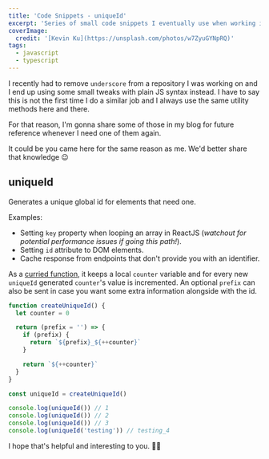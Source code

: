 ```yaml
---
title: 'Code Snippets - uniqueId'
excerpt: 'Series of small code snippets I eventually use when working in some of my projects. The first one of them is the uniqueId.'
coverImage:
  credit: '[Kevin Ku](https://unsplash.com/photos/w7ZyuGYNpRQ)'
tags:
  - javascript
  - typescript
---
```


I recently had to remove `underscore` from a repository I was working on and I end up using some small tweaks with plain JS syntax instead.
I have to say this is not the first time I do a similar job and I always use the same utility methods here and there.

For that reason, I'm gonna share some of those in my blog for future reference whenever I need one of them again.

It could be you came here for the same reason as me. We'd better share that knowledge 😉

## uniqueId

Generates a unique global id for elements that need one.

Examples:

- Setting `key` property when looping an array in ReactJS (_watchout for potential performance issues if going this path!_).
- Setting `id` attribute to DOM elements.
- Cache response from endpoints that don't provide you with an identifier.

As a [curried function](https://en.wikipedia.org/wiki/Currying), it keeps a local `counter` variable and for every new `uniqueId` generated `counter`'s value is incremented.
An optional `prefix` can also be sent in case you want some extra information alongside with the id.

```js
function createUniqueId() {
  let counter = 0

  return (prefix = '') => {
    if (prefix) {
      return `${prefix}_${++counter}`
    }

    return `${++counter}`
  }
}

const uniqueId = createUniqueId()

console.log(uniqueId()) // 1
console.log(uniqueId()) // 2
console.log(uniqueId()) // 3
console.log(uniqueId('testing')) // testing_4
```

I hope that's helpful and interesting to you. 👋🏼
